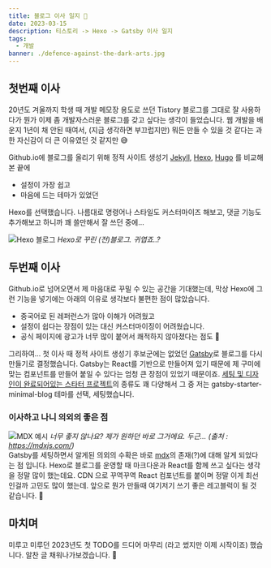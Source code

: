 ```yaml
---
title: 블로그 이사 일지 🚚
date: 2023-03-15
description: 티스토리 -> Hexo -> Gatsby 이사 일지 
tags:
  - 개발
banner: ./defence-against-the-dark-arts.jpg
---
```

## 첫번째 이사
20년도 겨울까지 학생 때 개발 메모장 용도로 쓰던 Tistory 블로그를 그대로 잘 사용하다가 뭔가 이제 좀 개발자스러운 블로그를 갖고 싶다는 생각이 들었습니다. 웹 개발을 배운지 1년이 채 안된 때여서, (지금 생각하면 부끄럽지만) 뭐든 만들 수 있을 것 같다는 과한 자신감이 더 큰 이유였던 것 같지만 😅

Github.io에 블로그를 올리기 위해 정적 사이트 생성기 [Jekyll](https://github.com/jekyll/jekyll), [Hexo](https://github.com/hexojs/hexo), [Hugo](https://github.com/gohugoio/hugo) 를 비교해본 끝에 
- 설정이 가장 쉽고 
- 마음에 드는 테마가 있었던   

Hexo를 선택했습니다. 나름대로 명령어나 스타일도 커스터마이즈 해보고, 댓글 기능도 추가해보고 하니까 꽤 쓸만해서 잘 쓰던 중에...

![Hexo 블로그](./hexo_blog.png)
*Hexo로 꾸린 (전)블로그. 귀엽죠..?*

## 두번째 이사
Github.io로 넘어오면서 제 마음대로 꾸밀 수 있는 공간을 기대했는데, 막상 Hexo에 그런 기능을 넣기에는 아래의 이유로 생각보다 불편한 점이 많았습니다. 
- 중국어로 된 레퍼런스가 많아 이해가 어려웠고
- 설정이 쉽다는 장점이 있는 대신 커스터마이징이 어려웠습니다.
- 공식 페이지에 광고가 너무 많이 붙어서 쾌적하지 않아졌다는 점도 🤫

그리하여... 첫 이사 때 정적 사이트 생성기 후보군에는 없었던 [Gatsby](https://github.com/gatsbyjs/gatsby)로 블로그를 다시 만들기로 결정했습니다. Gatsby는 React를 기반으로 만들어져 있기 때문에 제 구미에 맞는 컴포넌트를 만들어 붙일 수 있다는 엄청 큰 장점이 있었기 때문이죠.
[세팅 및 디자인이 완료되어있는 스타터 프로젝트](https://www.gatsbyjs.com/starters)의 종류도 꽤 다양해서 그 중 저는 gatsby-starter-minimal-blog 테마를 선택, 세팅했습니다.

### 이사하고 나니 의외의 좋은 점
![MDX 예시](./mdx_sample.png)
*너무 좋지 않나요? 제가 원하던 바로 그거에요. 두근... (출처 : https://mdxjs.com/)*  
Gatsby를 세팅하면서 알게된 의외의 수확은 바로 [mdx](https://mdxjs.com/)의 존재(?)에 대해 알게 되었다는 점 입니다. Hexo로 블로그를 운영할 때 마크다운과 React를 함께 쓰고 싶다는 생각을 정말 많이 했는데요. CDN 으로 꾸역꾸역 React 컴포넌트를 붙이며 정말 이게 최선인걸까 고민도 많이 했는데. 앞으로 뭔가 만들때 여기저기 쓰기 좋은 레고블럭이 될 것 같습니다. 🤩


## 마치며
미루고 미루던 2023년도 첫 TODO를 드디어 마무리 (라고 썼지만 이제 시작이죠) 했습니다. 알찬 글 채워나가보겠습니다. 🙌